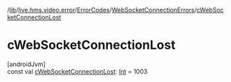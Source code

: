 /[lib](/api-reference/android/v2/home/content)/[live.hms.video.error](../../index)/[ErrorCodes](../index)/[WebSocketConnectionErrors](index)/[cWebSocketConnectionLost](c-web-socket-connection-lost)

# cWebSocketConnectionLost

[androidJvm]\
const val [cWebSocketConnectionLost](c-web-socket-connection-lost): [Int](https://kotlinlang.org/api/latest/jvm/stdlib/kotlin/-int/index.html) = 1003
